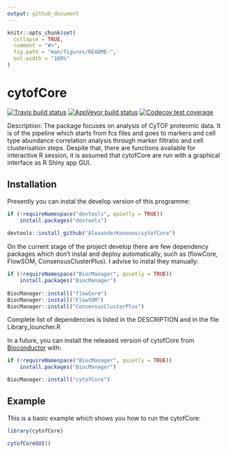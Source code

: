 ```yaml
---
output: github_document
---
```


<!-- README.md is generated from README.Rmd. Please edit that file -->

```r
knitr::opts_chunk$set(
  collapse = TRUE,
  comment = "#>",
  fig.path = "man/figures/README-",
  out.width = "100%"
)
```

# cytofCore

<!-- badges: start -->
[![Travis build status](https://travis-ci.com/AlexanderKononov/cytofCore.svg?branch=master)](https://travis-ci.com/AlexanderKononov/cytofCore)
[![AppVeyor build status](https://ci.appveyor.com/api/projects/status/github/AlexanderKononov/cytofCore?branch=master&svg=true)](https://ci.appveyor.com/project/AlexanderKononov/cytofCore)
[![Codecov test coverage](https://codecov.io/gh/AlexanderKononov/cytofCore/branch/master/graph/badge.svg)](https://codecov.io/gh/AlexanderKononov/cytofCore?branch=master)
<!-- badges: end -->

Description: The package focuses on analysis of CyTOF proteomic data. It is of the pipeline which starts from fcs files and goes to markers and cell type abundance correlation analysis through marker filtratio and cell clusterisation steps. Despite that, there are functions available for interactive R session, it is assumed that cytofCore are run with a graphical interface as R Shiny app GUI.

## Installation

Presently you can instal the develop version of this programme:

``` r
if (!requireNamespace("devtools", quietly = TRUE))
    install.packages("devtools")
    
devtools::install_github("AlexanderKononov/cytofCore")
```
On the current stage of the project develop there are few dependency packages which don't instal and deploy automatically,
such as (flowCore, FlowSOM, ConsensusClusterPlus). I advise to instal they manually:

``` r
if (!requireNamespace("BiocManager", quietly = TRUE))
    install.packages("BiocManager")
    
BiocManager::install("flowCore")
BiocManager::install("FlowSOM")
BiocManager::install("ConsensusClusterPlus")
```
Complete list of dependencies is listed in the DESCRIPTION and in the file Library_louncher.R

In a future, you can install the released version of cytofCore from [Bioconductor](https://www.bioconductor.org) with:

``` r
if (!requireNamespace("BiocManager", quietly = TRUE))
    install.packages("BiocManager")

BiocManager::install("cytofCore")
```

## Example

This is a basic example which shows you how to run the cytofCore:

```r
library(cytofCore)
```
``` r
cytofCoreGUI()
```
